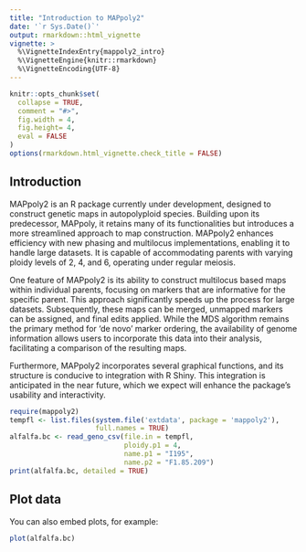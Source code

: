 ```yaml
---
title: "Introduction to MAPpoly2"
date: '`r Sys.Date()`'
output: rmarkdown::html_vignette
vignette: >
  %\VignetteIndexEntry{mappoly2_intro}
  %\VignetteEngine{knitr::rmarkdown}
  %\VignetteEncoding{UTF-8}
---
```


```r
knitr::opts_chunk$set(
  collapse = TRUE,
  comment = "#>",
  fig.width = 4, 
  fig.height= 4,
  eval = FALSE
)
options(rmarkdown.html_vignette.check_title = FALSE)
```

## Introduction

MAPpoly2 is an R package currently under development, designed to construct genetic maps in autopolyploid species. Building upon its predecessor, MAPpoly, it retains many of its functionalities but introduces a more streamlined approach to map construction. MAPpoly2 enhances efficiency with new phasing and multilocus implementations, enabling it to handle large datasets. It is capable of accommodating parents with varying ploidy levels of 2, 4, and 6, operating under regular meiosis.

One feature of MAPpoly2 is its ability to construct multilocus based maps within individual parents, focusing on markers that are informative for the specific parent. This approach significantly speeds up the process for large datasets. Subsequently, these maps can be merged, unmapped markers can be assigned, and final edits applied. While the MDS algorithm remains the primary method for 'de novo' marker ordering, the availability of genome information allows users to incorporate this data into their analysis, facilitating a comparison of the resulting maps.

Furthermore, MAPpoly2 incorporates several graphical functions, and its structure is conducive to integration with R Shiny. This integration is anticipated in the near future, which we expect will enhance the package's usability and interactivity.


```r
require(mappoly2)
tempfl <- list.files(system.file('extdata', package = 'mappoly2'),
                     full.names = TRUE)
alfalfa.bc <- read_geno_csv(file.in = tempfl,
                            ploidy.p1 = 4,
                            name.p1 = "I195",
                            name.p2 = "F1.85.209")
print(alfalfa.bc, detailed = TRUE)
```

## Plot data

You can also embed plots, for example:

```r
plot(alfalfa.bc)
```

